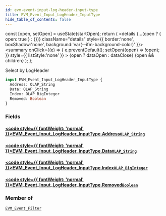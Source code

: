 ```yaml
---
id: evm-event-input-log-header-input-type
title: EVM_Event_Input_LogHeader_InputType
hide_table_of_contents: false
---
```







  const [open, setOpen] = useState(startOpen);
  return (
    <details {...(open ? { open: true } : {})} className="details" style={{ border:'none', boxShadow:'none', background:'var(--ifm-background-color)' }}>
      <summary
        onClick={(e) => {
          e.preventDefault();
          setOpen((open) => !open);
        }}
        style={{ listStyle:'none' }}
      >
      {open ? dataOpen : dataClose}
      </summary>
      {open && children}
    </details>
  );
};




Select by LogHeader


```graphql
input EVM_Event_Input_LogHeader_InputType {
  Address: OLAP_String
  Data: OLAP_String
  Index: OLAP_BigInteger
  Removed: Boolean
}
```




### Fields

#### [<code style={{ fontWeight: 'normal' }}>EVM_Event_Input_LogHeader_InputType.<b>Address</b></code>](#)<Bullet />[`OLAP_String`](/docs/graphql-reference/inputs/olap-string) <Badge class="secondary" text="input"/>
> 
> 

#### [<code style={{ fontWeight: 'normal' }}>EVM_Event_Input_LogHeader_InputType.<b>Data</b></code>](#)<Bullet />[`OLAP_String`](/docs/graphql-reference/inputs/olap-string) <Badge class="secondary" text="input"/>
> 
> 

#### [<code style={{ fontWeight: 'normal' }}>EVM_Event_Input_LogHeader_InputType.<b>Index</b></code>](#)<Bullet />[`OLAP_BigInteger`](/docs/graphql-reference/inputs/olap-big-integer) <Badge class="secondary" text="input"/>
> 
> 

#### [<code style={{ fontWeight: 'normal' }}>EVM_Event_Input_LogHeader_InputType.<b>Removed</b></code>](#)<Bullet />[`Boolean`](/docs/graphql-reference/scalars/boolean) <Badge class="secondary" text="scalar"/>
> 
> 



### Member of

[`EVM_Event_Filter`](/docs/graphql-reference/inputs/evm-event-filter)  <Badge class="secondary" text="input"/>

